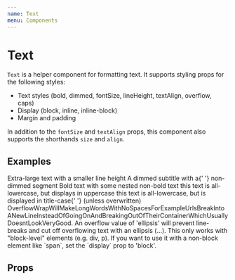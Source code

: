 ```yaml
---
name: Text
menu: Components
---
```



# Text

`Text` is a helper component for formatting text. It supports styling props for the following styles:

-   Text styles (bold, dimmed, fontSize, lineHeight, textAlign, overflow, caps)
-   Display (block, inline, inline-block)
-   Margin and padding

In addition to the `fontSize` and `textAlign` props, this component also supports the shorthands `size` and `align`.

## Examples

<Playground>
	<Text as="h1" size="xl" lineHeight={1.3}>
		Extra-large text with a smaller line height
	</Text>
	<Text dimmed as="p">
		A dimmed subtitle with a{' '}
		<Text bold dimmed={false}>
			non-dimmed segment
		</Text>
	</Text>
	<Text bold as="p" mt="m">
		Bold text with some nested <Text bold={false}>non-bold</Text> text
	</Text>
	<Text as="p" caps="all" mt="m">
		this text is all-lowercase, but displays in uppercase
	</Text>
	<Text as="p" caps="first">
		this text is all-lowercase, but is displayed in title-case{' '}
		<Text caps="none">(unless overwritten)</Text>
	</Text>
	<Text as="p" overflow="wrap" mt="m">
		OverflowWrapWillMakeLongWordsWithNoSpacesForExampleUrlsBreakIntoANewLineInsteadOfGoingOnAndBreakingOutOfTheirContainerWhichUsuallyDoesntLookVeryGood.
	</Text>
	<Text display="block" overflow="ellipsis" mt="m">
		An overflow value of 'ellipsis' will prevent line-breaks and cut off
		overflowing text with an ellipsis (…). This only works with
		"block-level" elements (e.g. div, p). If you want to use it with a
		non-block element like `span`, set the `display` prop to 'block'.
	</Text>
</Playground>

## Props

<Props of={Text} />
